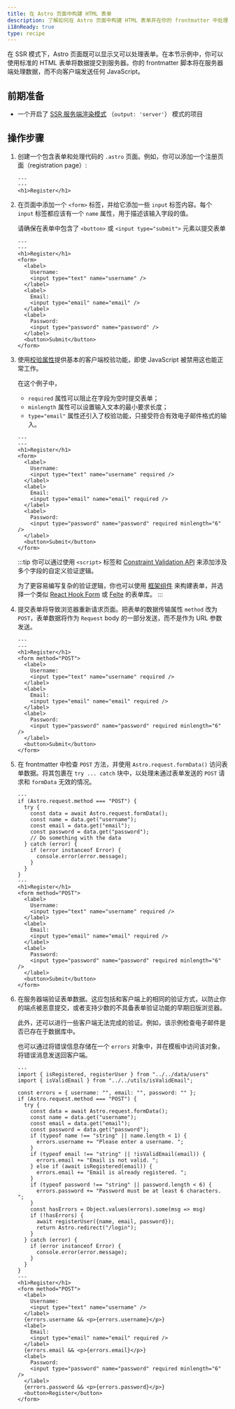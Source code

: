 ```yaml
---
title: 在 Astro 页面中构建 HTML 表单
description: 了解如何在 Astro 页面中构建 HTML 表单并在你的 frontmatter 中处理提交请求。
i18nReady: true
type: recipe
---
```


在 SSR 模式下，Astro 页面既可以显示又可以处理表单。在本节示例中，你可以使用标准的 HTML 表单将数据提交到服务器。你的 frontmatter 脚本将在服务器端处理数据，而不向客户端发送任何 JavaScript。

## 前期准备

- 一个开启了 [SSR 服务端渲染模式](/zh-cn/guides/server-side-rendering/) （`output: 'server'`） 模式的项目

## 操作步骤

1. 创建一个包含表单和处理代码的 `.astro` 页面。例如，你可以添加一个注册页面（registration page）:


    ```astro title="src/pages/register.astro"
    ---
    ---
    <h1>Register</h1>
    ```

2. 在页面中添加一个 `<form>` 标签，并给它添加一些 `input` 标签内容。每个 `input` 标签都应该有一个 `name` 属性，用于描述该输入字段的值。

    请确保在表单中包含了 `<button>` 或 `<input type="submit">` 元素以提交表单

    ```astro title="src/pages/register.astro"
    ---
    ---
    <h1>Register</h1>
    <form>
      <label>
        Username:
        <input type="text" name="username" />
      </label>
      <label>
        Email:
        <input type="email" name="email" />
      </label>
      <label>
        Password:
        <input type="password" name="password" />
      </label>
      <button>Submit</button>
    </form>
    ```

3. 使用[校验属性](https://developer.mozilla.org/zh-CN/docs/Learn/Forms/Form_validation#using_built-in_form_validation)提供基本的客户端校验功能，即使 JavaScript 被禁用这也能正常工作。

    在这个例子中，
    -	`required` 属性可以阻止在字段为空时提交表单；
    -	`minlength` 属性可以设置输入文本的最小要求长度；
    -	`type="email"` 属性还引入了校验功能，只接受符合有效电子邮件格式的输入。

    ```astro title="src/pages/register.astro"
    ---
    ---
    <h1>Register</h1>
    <form>
      <label>
        Username:
        <input type="text" name="username" required />
      </label>
      <label>
        Email:
        <input type="email" name="email" required />
      </label>
      <label>
        Password:
        <input type="password" name="password" required minlength="6" />
      </label>
      <button>Submit</button>
    </form>
    ```
    
    :::tip
    你可以通过使用 `<script>` 标签和 [Constraint Validation API](https://developer.mozilla.org/zh-CN/docs/Web/HTML/Constraint_validation#complex_constraints_using_the_constraint_validation_api) 来添加涉及多个字段的自定义验证逻辑。

    为了更容易编写复杂的验证逻辑，你也可以使用 [框架组件](/zh-cn/core-concepts/framework-components/) 来构建表单，并选择一个类似 [React Hook Form](https://react-hook-form.com/) 或 [Felte](https://felte.dev/) 的表单库。
    :::

4. 提交表单将导致浏览器重新请求页面。把表单的数据传输属性 `method` 改为 `POST`，表单数据将作为 `Request` body 的一部分发送，而不是作为 URL 参数发送。

    ```astro title="src/pages/register.astro" 'method="POST"'
    ---
    ---
    <h1>Register</h1>
    <form method="POST">
      <label>
        Username:
        <input type="text" name="username" required />
      </label>
      <label>
        Email:
        <input type="email" name="email" required />
      </label>
      <label>
        Password:
        <input type="password" name="password" required minlength="6" />
      </label>
      <button>Submit</button>
    </form>
    ```

5. 在 frontmatter 中检查 `POST` 方法，并使用 `Astro.request.formData()` 访问表单数据。将其包裹在 `try ... catch` 块中，以处理未通过表单发送的 `POST` 请求和 `formData` 无效的情况。

    ```astro title="src/pages/register.astro" ins={2-14} "Astro.request.formData()"
    ---
    if (Astro.request.method === "POST") {
      try {
        const data = await Astro.request.formData();
        const name = data.get("username");
        const email = data.get("email");
        const password = data.get("password");
        // Do something with the data
      } catch (error) {
        if (error instanceof Error) {
          console.error(error.message);
        }
      }
    }
    ---
    <h1>Register</h1>
    <form method="POST">
      <label>
        Username:
        <input type="text" name="username" required />
      </label>
      <label>
        Email:
        <input type="email" name="email" required />
      </label>
      <label>
        Password:
        <input type="password" name="password" required minlength="6" />
      </label>
      <button>Submit</button>
    </form>
    ```

6. 在服务器端验证表单数据。这应包括和客户端上的相同的验证方式，以防止你的端点被恶意提交，或者支持少数的不具备表单验证功能的早期旧版浏览器。

    此外，还可以进行一些客户端无法完成的验证。例如，该示例检查电子邮件是否已存在于数据库中。
    
    也可以通过将错误信息存储在一个 `errors` 对象中，并在模板中访问该对象，将错误消息发送回客户端。

    ```astro title="src/pages/register.astro" ins={5, 12-22, 41, 46, 51}
    ---
    import { isRegistered, registerUser } from "../../data/users"
    import { isValidEmail } from "../../utils/isValidEmail";

    const errors = { username: "", email: "", password: "" };
    if (Astro.request.method === "POST") {
      try {
        const data = await Astro.request.formData();
        const name = data.get("username");
        const email = data.get("email");
        const password = data.get("password");
        if (typeof name !== "string" || name.length < 1) {
          errors.username += "Please enter a username. ";
        }
        if (typeof email !== "string" || !isValidEmail(email)) {
          errors.email += "Email is not valid. ";
        } else if (await isRegistered(email)) {
          errors.email += "Email is already registered. ";
        }
        if (typeof password !== "string" || password.length < 6) {
          errors.password += "Password must be at least 6 characters. ";
        }
        const hasErrors = Object.values(errors).some(msg => msg)
        if (!hasErrors) {
          await registerUser({name, email, password});
          return Astro.redirect("/login");
        }
      } catch (error) {
        if (error instanceof Error) {
          console.error(error.message);
        }
      }
    }
    ---
    <h1>Register</h1>
    <form method="POST">
      <label>
        Username:
        <input type="text" name="username" />
      </label>
      {errors.username && <p>{errors.username}</p>}
      <label>
        Email:
        <input type="email" name="email" required />
      </label>
      {errors.email && <p>{errors.email}</p>}
      <label>
        Password:
        <input type="password" name="password" required minlength="6" />
      </label>
      {errors.password && <p>{errors.password}</p>}
      <button>Register</button>
    </form>

    ```


